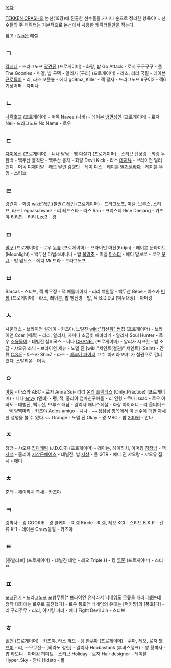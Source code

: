 [[목차]]

[[TEKKEN CRASH]]의 본선(16강)에 진출한 선수들을 가나다 순으로 정리한 항목이다. 선수들의 주 캐릭터는 기본적으로 본선에서 사용한 캐릭터들만을 적는다.

참고 : [[Nin]]은 해설

== ㄱ ==
[[각시니]] - 드라그노프
[[광견진]] (프로게이머) - 화랑, 밥
Go Attack - 로저
구구구구 - 폴
The Goonies - 미겔, 밥
구덱 - 알리사
[구라] (프로게이머) - 라스, 리리
국필 - 레이븐
[[근로돌이]] - 리, 라스
꼬폴뇽 - 에디
go9ma_Killer - 잭
갱자 - 드라그노프
9구이2 - 잭6
기상어퍼 - 자피나

== ㄴ ==
[[나락호프]] (프로게이머) - 머독
Navee (나비) - 레이븐
[[냉면성인]] (프로게이머) - 로저 
Nell- 드라그노프
No Name - 로우

== ㄷ ==
[[다이옥신]] (프로게이머) - 니나
달님 - 펭
다살기 (프로게이머) - 스티브
단풍랑 - 화랑
두한백 - 백두산
돌격환 - 백두산
동자 - 화랑
Devil Kick - 라스
[[데자뷰]] - 브라이언
달러맨디 - 머독
디제이얌 - 레오 
달인 김병만 - 레이
디스 - 레이븐
[[딸기잼바다]] - 레이븐
뚜엉 - 스티브

== ㄹ ==
랑간지 - 화랑
[[wiki:"레인(철권)" 레인]] (프로게이머) - 드라그노프, 미겔, 브루스, 스티브, 라스
Legnaschwarz - 리
레드스타 - 라스
Ran - 크리스티
Rice Daejang - 카즈야 
[[리리만]] - 리리
[[Lee3]] - 왕

== ㅁ ==
[[말구]] (프로게이머) - 로우
[[무릎]] (프로게이머) - 브라이언
마진(Kidjin) - 레이븐
문라이트(Moonlight) - 백두산
마법소녀니나 - 밥
[[물망초]] - 미겔
[[미스티]] - 에디 
말보로 - 로우
[[모큐]] - 밥
맘모스 - 에디
Mr.드라 - 드라그노프

== ㅂ ==
Barcas - 스티브, 잭
박우정 - 잭
배틀메이지 - 리리
백원짤 - 백두산
Bebe - 아스카
[[빈창]] (프로게이머) - 라스, 레이븐, 밥
뺑신영 - 밥, 잭
B.D.D.J (빅두대장) - 아머킹

== ㅅ ==
사운더스 - 브라이언
설레이 - 카즈야, 노멀진
[[wiki:"최선휘" 썬칩]] (프로게이머) - 브라이언
Ccer (쎄르) - 리리, 알리사, 자피나
소금빛 해바라기 - 알리사
Soul Hunter - 로우
[[소용돌이]] - 데빌진
실버폭스 - 니나
[[CHANEL]] (프로게이머) - 알리사
시크릿 - 밥
소담 - 샤오유
소닉 - 브라이언
세뉴 - 노멀 진
[wiki:"세인트(철권)" 세인트] (Saint) - 간류
[[C.S.E]] - 아스카
ShinZ - 라스 - [[버추어 파이터]] 고수 '아키라꼬마' 가 철권으로 건너왔다.
스탈리온 - 머독

== ㅇ ==
[[아뚱]] - 아스카
ABC - 로저
Anna Sui- 리리
[[온리 프랙티스]] (Only_Practice) (프로게이머) - 니나
[[envy]] (엔비) - 펭, 잭, 줄리아
엄마친구아들 - 리
인형 - 쿠마
Issac - 로우
아빠도 - 데빌진, 백두산, 브루스
애삼 - 알리사
애니스페셜 - 화랑
아이러니 - 리
옵티머스 - 잭
양백마리 - 카즈야
Adios amigo - 니나 - ~~[[정점남]] 항목에서 이 선수에 대한 자세한 설명을 볼 수 있다.~~
Orange - 노멀 진
Okay - 왕
MBC - 밥
[[200원]] - 안나

== ㅈ ==
장땡 - 샤오유
[[잡다캐릭]] (J.D.C.R) (프로게이머) - 레이븐, 헤이하치, 아머킹
[[정점남]] - 잭
[[자석]] - 줄리아
[[지삼문에이스]] - 데빌진, 밥
[[지상]] - 폴
GTR - 에디
진 샤오랑 - 샤오유
집시 - 에디

== ㅊ ==
춘래 - 헤이하치
촉새 - 카즈야

== ㅋ ==
킹박사 - 킹
COOKIE - 왕
쿨케이 - 미겔
Kircle - 미겔, 레오
KCI - 스티브
K.K.R - 간류
K-1 - 레이븐
Crazy동팔 - 카즈야

== ㅌ ==
[통발러브] (프로게이머) - 데빌진
태연 - 레오
Triple.H - 킹
[[투혼]] (프로게이머) - 스티브

== ㅍ ==
[[포크진기]] - 드라그노프
포항무릎[* 브라이언 유저라서 닉네임도 [[무릎]]을 패러디했는데 정작 대회에는 로우로 출전했다] - 로우
풍호[* 닉네임의 유래는 [럭키짱]의 [풍호]다] - 리
푸리주무 - 리리, 아머킹
피리 - 에디
Fight Devil Jin - 스티브

== ㅎ ==
[[홀맨]] (프로게이머) - 카즈야, 라스
[[하오]] - 펭
[[한쿠마]] (프로게이머) - 쿠마, 레오, 로저
[[헬프미]] - 리, --모쿠진-- 
[히라노 정헌] - 알리사
Hoobastank (후바스탱크) - 왕
황박사 - 밥
하모니 - 아머킹
허미트 - 스티브
Holiday - 로저
Hair designer - 레이븐
Hyper_Sky - 안나
Hideto - 폴
